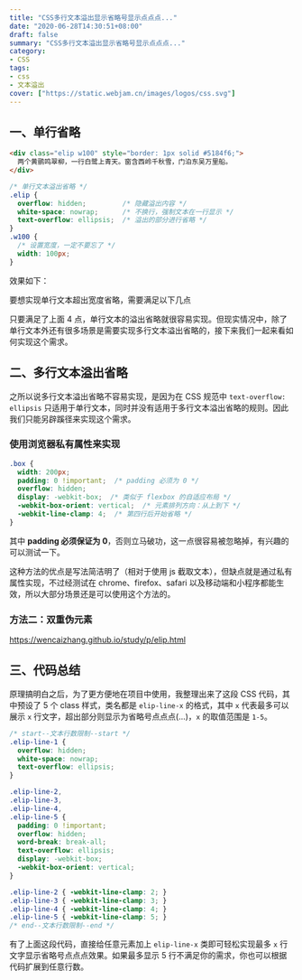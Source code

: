 ```yaml
---
title: "CSS多行文本溢出显示省略号显示点点点..."
date: "2020-06-28T14:30:51+08:00"
draft: false
summary: "CSS多行文本溢出显示省略号显示点点点..."
category:
- CSS
tags:
- css
- 文本溢出
cover: ["https://static.webjam.cn/images/logos/css.svg"]
---
```


## 一、单行省略

```html
<div class="elip w100" style="border: 1px solid #5184f6;">
  两个黄鹂鸣翠柳，一行白鹭上青天。窗含西岭千秋雪，门泊东吴万里船。
</div>
```

```css
/* 单行文本溢出省略 */
.elip {
  overflow: hidden;         /* 隐藏溢出内容 */
  white-space: nowrap;      /* 不换行，强制文本在一行显示 */
  text-overflow: ellipsis;  /* 溢出的部分进行省略 */
}
.w100 {
  /* 设置宽度，一定不要忘了 */
  width: 100px;
}
```

效果如下：


要想实现单行文本超出宽度省略，需要满足以下几点


只要满足了上面 4 点，单行文本的溢出省略就很容易实现。但现实情况中，除了单行文本外还有很多场景是需要实现多行文本溢出省略的，接下来我们一起来看如何实现这个需求。

## 二、多行文本溢出省略

之所以说多行文本溢出省略不容易实现，是因为在 CSS 规范中 `text-overflow: ellipsis` 只适用于单行文本，同时并没有适用于多行文本溢出省略的规则。因此我们只能另辟蹊径来实现这个需求。

### 使用浏览器私有属性来实现

```css
.box {
  width: 200px;
  padding: 0 !important;  /* padding 必须为 0 */
  overflow: hidden;
  display: -webkit-box;  /* 类似于 flexbox 的自适应布局 */
  -webkit-box-orient: vertical;  /* 元素排列方向：从上到下 */
  -webkit-line-clamp: 4;  /* 第四行后开始省略 */
}
```

其中 **padding 必须保证为 0**，否则立马破功，这一点很容易被忽略掉，有兴趣的可以测试一下。

这种方法的优点是写法简洁明了（相对于使用 js 截取文本），但缺点就是通过私有属性实现，不过经测试在 chrome、firefox、safari 以及移动端和小程序都能生效，所以大部分场景还是可以使用这个方法的。

### 方法二：双重伪元素

https://wencaizhang.github.io/study/p/elip.html

## 三、代码总结

原理搞明白之后，为了更方便地在项目中使用，我整理出来了这段 CSS 代码，其中预设了 5 个 class 样式，类名都是 `elip-line-x` 的格式，其中 `x` 代表最多可以展示 `x` 行文字，超出部分则显示为省略号点点点(...)，`x` 的取值范围是 `1-5`。

```css
/* start--文本行数限制--start */
.elip-line-1 {
  overflow: hidden;
  white-space: nowrap;
  text-overflow: ellipsis;
}

.elip-line-2,
.elip-line-3,
.elip-line-4,
.elip-line-5 {
  padding: 0 !important;
  overflow: hidden;
  word-break: break-all;
  text-overflow: ellipsis;
  display: -webkit-box;
  -webkit-box-orient: vertical;
}

.elip-line-2 { -webkit-line-clamp: 2; }
.elip-line-3 { -webkit-line-clamp: 3; }
.elip-line-4 { -webkit-line-clamp: 4; }
.elip-line-5 { -webkit-line-clamp: 5; }
/* end--文本行数限制--end */
```

有了上面这段代码，直接给任意元素加上 `elip-line-x` 类即可轻松实现最多 `x` 行文字显示省略号点点点效果。如果最多显示 5 行不满足你的需求，你也可以根据代码扩展到任意行数。